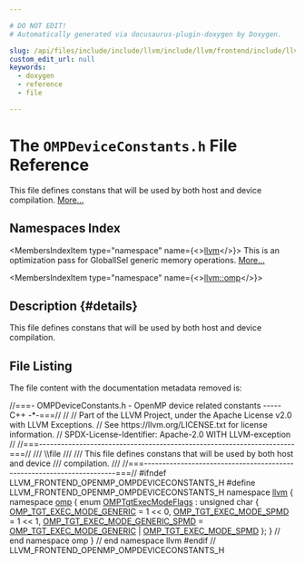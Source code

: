 ```yaml
---

# DO NOT EDIT!
# Automatically generated via docusaurus-plugin-doxygen by Doxygen.

slug: /api/files/include/include/llvm/include/llvm/frontend/include/llvm/frontend/openmp/ompdeviceconstants-h
custom_edit_url: null
keywords:
  - doxygen
  - reference
  - file

---
```





# The `OMPDeviceConstants.h` File Reference

<DoxygenPage pluginConfig={pluginConfig}>

This file defines constans that will be used by both host and device compilation. <a href="#details">More...</a>

## Namespaces Index

<MembersIndex>

<MembersIndexItem
  type="namespace"
  name={<><a href="/docs/api/namespaces/llvm">llvm</a></>}>
This is an optimization pass for GlobalISel generic memory operations. <a href="/docs/api/namespaces/llvm/#details">More...</a>
</MembersIndexItem>

<MembersIndexItem
  type="namespace"
  name={<><a href="/docs/api/namespaces/llvm/omp">llvm::omp</a></>}>
</MembersIndexItem>

</MembersIndex>

## Description {#details}

This file defines constans that will be used by both host and device compilation.

## File Listing

The file content with the documentation metadata removed is:

<ProgramListing>

<Link id="l00001" /><CodeLine lineNumber="1"><span class="doxyHighlightComment">//===- OMPDeviceConstants.h - OpenMP device related constants ----- C++ -&#42;-===//</span></CodeLine>
<Link id="l00002" /><CodeLine lineNumber="2"><span class="doxyHighlightComment">//</span></CodeLine>
<Link id="l00003" /><CodeLine lineNumber="3"><span class="doxyHighlightComment">// Part of the LLVM Project, under the Apache License v2.0 with LLVM Exceptions.</span></CodeLine>
<Link id="l00004" /><CodeLine lineNumber="4"><span class="doxyHighlightComment">// See https://llvm.org/LICENSE.txt for license information.</span></CodeLine>
<Link id="l00005" /><CodeLine lineNumber="5"><span class="doxyHighlightComment">// SPDX-License-Identifier: Apache-2.0 WITH LLVM-exception</span></CodeLine>
<Link id="l00006" /><CodeLine lineNumber="6"><span class="doxyHighlightComment">//</span></CodeLine>
<Link id="l00007" /><CodeLine lineNumber="7"><span class="doxyHighlightComment">//===----------------------------------------------------------------------===//</span></CodeLine>
<Link id="l00008" /><CodeLine lineNumber="8"><span class="doxyHighlightComment">/// \\file</span></CodeLine>
<Link id="l00009" /><CodeLine lineNumber="9"><span class="doxyHighlightComment">///</span></CodeLine>
<Link id="l00010" /><CodeLine lineNumber="10"><span class="doxyHighlightComment">/// This file defines constans that will be used by both host and device</span></CodeLine>
<Link id="l00011" /><CodeLine lineNumber="11"><span class="doxyHighlightComment">/// compilation.</span></CodeLine>
<Link id="l00012" /><CodeLine lineNumber="12"><span class="doxyHighlightComment">///</span></CodeLine>
<Link id="l00013" /><CodeLine lineNumber="13"><span class="doxyHighlightComment">//===----------------------------------------------------------------------===//</span></CodeLine>
<Link id="l00014" /><CodeLine lineNumber="14"></CodeLine>
<Link id="l00015" /><CodeLine lineNumber="15"><span class="doxyHighlightPreprocessor">#ifndef LLVM&#95;FRONTEND&#95;OPENMP&#95;OMPDEVICECONSTANTS&#95;H</span></CodeLine>
<Link id="l00016" /><CodeLine lineNumber="16"><span class="doxyHighlightPreprocessor">#define LLVM&#95;FRONTEND&#95;OPENMP&#95;OMPDEVICECONSTANTS&#95;H</span></CodeLine>
<Link id="l00017" /><CodeLine lineNumber="17"></CodeLine>
<Link id="l00018" /><CodeLine lineNumber="18"><span class="doxyHighlightKeyword">namespace </span><span class="doxyHighlight"><a href="/docs/api/namespaces/llvm">llvm</a> &#123;</span></CodeLine>
<Link id="l00019" /><CodeLine lineNumber="19"><span class="doxyHighlightKeyword">namespace </span><span class="doxyHighlight"><a href="/docs/api/namespaces/llvm/omp">omp</a> &#123;</span></CodeLine>
<Link id="l00020" /><CodeLine lineNumber="20"></CodeLine>
<Link id="l00021" /><CodeLine lineNumber="21" lineLink="/docs/api/namespaces/llvm/omp/#aa0c0d79dafb0d22308ce48808689f430"><span class="doxyHighlightKeyword">enum</span><span class="doxyHighlight"> <a href="/docs/api/namespaces/llvm/omp/#aa0c0d79dafb0d22308ce48808689f430">OMPTgtExecModeFlags</a> : </span><span class="doxyHighlightKeywordType">unsigned</span><span class="doxyHighlight"> </span><span class="doxyHighlightKeywordType">char</span><span class="doxyHighlight"> &#123;</span></CodeLine>
<Link id="l00022" /><CodeLine lineNumber="22" lineLink="/docs/api/namespaces/llvm/omp/#aa0c0d79dafb0d22308ce48808689f430afa583a38ff705195c9bce9dec0c5eff8"><span class="doxyHighlight">  <a href="/docs/api/namespaces/llvm/omp/#aa0c0d79dafb0d22308ce48808689f430afa583a38ff705195c9bce9dec0c5eff8">OMP&#95;TGT&#95;EXEC&#95;MODE&#95;GENERIC</a> = 1 &lt;&lt; 0,</span></CodeLine>
<Link id="l00023" /><CodeLine lineNumber="23" lineLink="/docs/api/namespaces/llvm/omp/#aa0c0d79dafb0d22308ce48808689f430a338c51f37ed4e4b2c9973a383c566c19"><span class="doxyHighlight">  <a href="/docs/api/namespaces/llvm/omp/#aa0c0d79dafb0d22308ce48808689f430a338c51f37ed4e4b2c9973a383c566c19">OMP&#95;TGT&#95;EXEC&#95;MODE&#95;SPMD</a> = 1 &lt;&lt; 1,</span></CodeLine>
<Link id="l00024" /><CodeLine lineNumber="24" lineLink="/docs/api/namespaces/llvm/omp/#aa0c0d79dafb0d22308ce48808689f430a3a7132dd26b3986109b8fffccd140f41"><span class="doxyHighlight">  <a href="/docs/api/namespaces/llvm/omp/#aa0c0d79dafb0d22308ce48808689f430a3a7132dd26b3986109b8fffccd140f41">OMP&#95;TGT&#95;EXEC&#95;MODE&#95;GENERIC&#95;SPMD</a> =</span></CodeLine>
<Link id="l00025" /><CodeLine lineNumber="25"><span class="doxyHighlight">      <a href="/docs/api/namespaces/llvm/omp/#aa0c0d79dafb0d22308ce48808689f430afa583a38ff705195c9bce9dec0c5eff8">OMP&#95;TGT&#95;EXEC&#95;MODE&#95;GENERIC</a> | <a href="/docs/api/namespaces/llvm/omp/#aa0c0d79dafb0d22308ce48808689f430a338c51f37ed4e4b2c9973a383c566c19">OMP&#95;TGT&#95;EXEC&#95;MODE&#95;SPMD</a></span></CodeLine>
<Link id="l00026" /><CodeLine lineNumber="26"><span class="doxyHighlight">&#125;;</span></CodeLine>
<Link id="l00027" /><CodeLine lineNumber="27"></CodeLine>
<Link id="l00028" /><CodeLine lineNumber="28"><span class="doxyHighlight">&#125; </span><span class="doxyHighlightComment">// end namespace omp</span></CodeLine>
<Link id="l00029" /><CodeLine lineNumber="29"><span class="doxyHighlight">&#125; </span><span class="doxyHighlightComment">// end namespace llvm</span></CodeLine>
<Link id="l00030" /><CodeLine lineNumber="30"></CodeLine>
<Link id="l00031" /><CodeLine lineNumber="31"><span class="doxyHighlightPreprocessor">#endif </span><span class="doxyHighlightComment">// LLVM&#95;FRONTEND&#95;OPENMP&#95;OMPDEVICECONSTANTS&#95;H</span></CodeLine>

</ProgramListing>


</DoxygenPage>
